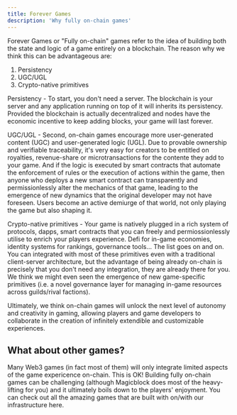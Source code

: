 ```yaml
---
title: Forever Games
description: 'Why fully on-chain games'
---
```


Forever Games or "Fully on-chain" games refer to the idea of building both the state and logic of a game entirely on a blockchain. The reason why we think this can be advantageous are:

1. Persistency
2. UGC/UGL
3. Crypto-native primitives


Persistency - To start, you don't need a server. The blockchain is your server and any application running on top of it will inherits its persistency. Provided the blockchain is actually decentralized and nodes have the economic incentive to keep adding blocks, your game will last forever. 

UGC/UGL - Second, on-chain games encourage more user-generated content (UGC) and user-generated logic (UGL). Due to provable ownership and verifiable traceability, it's very easy for creators to be entitled on royalties, revenue-share or microtransactions for the contente they add to your game. And if the logic is executed by smart contracts that automate the enforcement of rules or the execution of actions within the game, then anyone who deploys a new smart contract can transparently and permissionlessly alter the mechanics of that game, leading to the emergence of new dynamics that the original developer may not have foreseen. Users become an active demiurge of that world, not only playing the game but also shaping it.

Crypto-native primitives - Your game is natively plugged in a rich system of protocols, dapps, smart contracts that you can freely and permiossionlessly utilise to enrich your players experience. Defi for in-game economies, identity systems for rankings, governance tools... The list goes on and on. You can integrated with most of these primitives even with a traditional client-server architecture, but the advantage of being already on-chain is precisely that you don't need any integration, they are already there for you. We think we might even seen the emergence of new game-specific primitives (i.e. a novel governance layer for managing in-game resources across guilds/rival factions).

Ultimately, we think on-chain games will unlock the next level of autonomy and creativity in gaming, allowing players and game developers to collaborate in the creation of infinitely extendible and customizable experiences. 

## What about other games?

Many Web3 games (in fact most of them) will only integrate limited aspects of the game expericence on-chain. This is OK! 
Building fully on-chain games can be challenging (although Magicblock does most of the heavy-lifting for you) and it ultimately boils down to the players' enjoyment. You can check out all the amazing games that are built with on/with our infrastructure here. 

